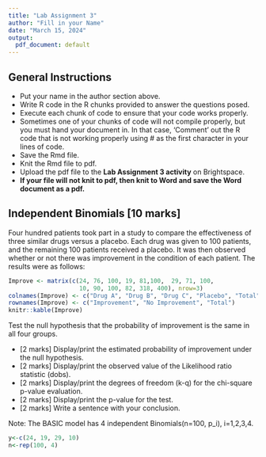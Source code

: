 ---
title: "Lab Assignment 3"
author: "Fill in your Name"
date: "March 15, 2024"
output:
  pdf_document: default
---

## General Instructions

* Put your name in the author section above.
* Write R code in the R chunks provided to answer the questions posed.
* Execute each chunk of code to ensure that your code works properly.
* Sometimes one of your chunks of code will not compile properly, but you must hand your document in.  In that case, 'Comment' out the R code that is not working properly using # as the first character in your lines of code.
* Save the Rmd file.
* Knit the Rmd file to pdf.
* Upload the pdf file to the **Lab Assignment 3 activity** on Brightspace.   
* **If your file will not knit to pdf, then knit to Word and save the Word document as a pdf.**


##   Independent Binomials [10 marks]

Four hundred patients took part in a study to compare the effectiveness of three similar
drugs versus a placebo.
Each drug was given to 100 patients, and the remaining 100 patients received
a placebo.  It was then observed whether or not there was improvement in the 
condition of each patient.  The results were as follows:

```{r results='asis', echo=FALSE}
Improve <- matrix(c(24, 76, 100, 19, 81,100,  29, 71, 100, 
                    10, 90, 100, 82, 318, 400), nrow=3)
colnames(Improve) <- c("Drug A", "Drug B", "Drug C", "Placebo", "Total")
rownames(Improve) <- c("Improvement", "No Improvement", "Total")
knitr::kable(Improve)
```

Test the null hypothesis that the probability of improvement is the same in all four groups.

* [2 marks] Display/print the estimated probability of improvement under the null hypothesis.
* [2 marks] Display/print the observed value of the Likelihood ratio statistic  (dobs).
* [2 marks] Display/print the degrees of freedom (k-q) for the chi-square p-value evaluation.
* [2 marks] Display/print the p-value for the test.
* [2 marks] Write a sentence with your conclusion.

Note:  The BASIC model has 4 independent Binomials(n=100, p_i), i=1,2,3,4.

```{r IndependentBinomials}
y<-c(24, 19, 29, 10)
n<-rep(100, 4)


```






